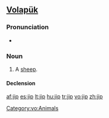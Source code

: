 ==[[Volapük]]==

===Pronunciation===
* {{IPA|/ʃip/}}

===Noun===
{{vo-noun}}

# A [[sheep]].

====Declension====
{{vo-decl-noun}}

[[Category:vo:Animals]]

[[af:jip]]
[[es:jip]]
[[lt:jip]]
[[hu:jip]]
[[tr:jip]]
[[vo:jip]]
[[zh:jip]]